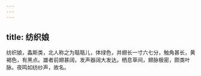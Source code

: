 ```yaml
---
---
---
```

title: 纺织娘
---



纺织娘，螽斯类，北人称之为聒聒儿，体绿色，并翅长一寸六七分，触角甚长，黄褐色，有黑点。雄者前翅甚阔，发声器阔大发达。栖息草间，翅脉极密，颇类叶脉。夜鸣如纺纱声，故名。